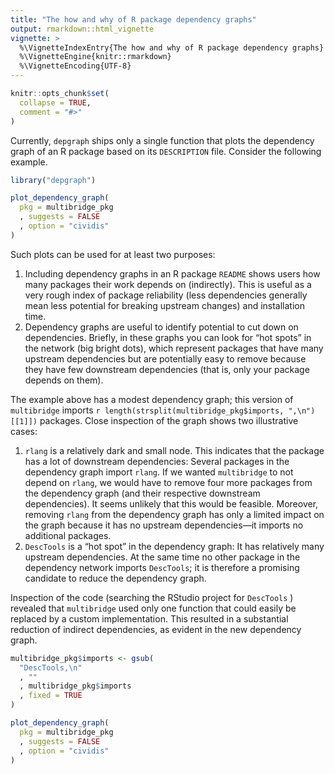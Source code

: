 ```yaml
---
title: "The how and why of R package dependency graphs"
output: rmarkdown::html_vignette
vignette: >
  %\VignetteIndexEntry{The how and why of R package dependency graphs}
  %\VignetteEngine{knitr::rmarkdown}
  %\VignetteEncoding{UTF-8}
---
```


```r
knitr::opts_chunk$set(
  collapse = TRUE,
  comment = "#>"
)
```

Currently, `depgraph` ships only a single function that plots the dependency graph of an R package based on its `DESCRIPTION` file.
Consider the following example.

```r
library("depgraph")

plot_dependency_graph(
  pkg = multibridge_pkg
  , suggests = FALSE
  , option = "cividis"
)
```

Such plots can be used for at least two purposes:

1. Including dependency graphs in an R package `README` shows users how many packages their work depends on (indirectly).
This is useful as a very rough index of package reliability (less dependencies generally mean less potential for breaking upstream changes) and installation time.
2. Dependency graphs are useful to identify potential to cut down on dependencies.
Briefly, in these graphs you can look for "hot spots" in the network (big bright dots), which represent packages that have many upstream dependencies but are potentially easy to remove because they have few downstream dependencies (that is, only your package depends on them).

The example above has a modest dependency graph; this version of `multibridge` imports `r length(strsplit(multibridge_pkg$imports, ",\n")[[1]])` packages.
Close inspection of the graph shows two illustrative cases:

1. `rlang` is a relatively dark and small node.
This indicates that the package has a lot of downstream dependencies: Several packages in the dependency graph import `rlang`.
If we wanted `multibridge` to not depend on `rlang`, we would have to remove four more packages from the dependency graph (and their respective downstream dependencies).
It seems unlikely that this would be feasible.
Moreover, removing `rlang` from the dependency graph has only a limited impact on the graph because it has no upstream dependencies---it imports no additional packages.
2. `DescTools` is a "hot spot" in the dependency graph:
It has relatively many upstream dependencies.
At the same time no other package in the dependency network imports `DescTools`; it is therefore a promising candidate to reduce the dependency graph.

Inspection of the code (searching the RStudio project for `DescTools` ) revealed that `multibridge` used only one function that could easily be replaced by a custom implementation.
This resulted in a substantial reduction of indirect dependencies, as evident in the new dependency graph.

```r
multibridge_pkg$imports <- gsub(
  "DescTools,\n"
  , ""
  , multibridge_pkg$imports
  , fixed = TRUE
)

plot_dependency_graph(
  pkg = multibridge_pkg
  , suggests = FALSE
  , option = "cividis"
)
```

